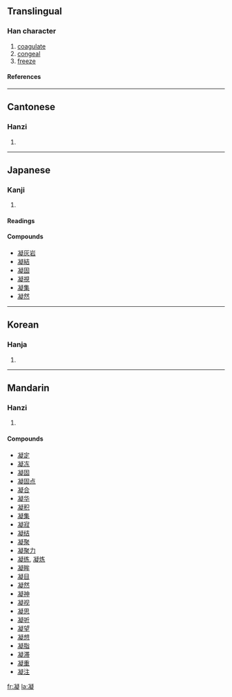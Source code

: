 ==Translingual==
===Han character===
{{Han char|rn=15|rad=冫|as=14|sn=16|four=3718<sub>1</sub>|canj=戈一心大人 (IMPKO)}}
# [[coagulate]]
# [[congeal]]
# [[freeze]]
====References====
{{Han ref|kx=0133.450|dkj=01720|dj=0298.270|hdz=10301.180|uh=51DD|ud=20957|bh=BEAE|bd=48814}}
----
==Cantonese==
===Hanzi===
{{yue-hanzi|jyut=|y=ying4}}
# {{defn|Cantonese}}
----
==Japanese==
===Kanji===
{{ja-kanji|grade=c|rs=冫14}}
# {{defn|Japanese}} 
====Readings====
{{ja-readings|on=[[ぎょう]] (gyō)|kun=[[こる]] (koru), [[こらす]] (korasu)}}

====Compounds====
*[[凝灰岩]]
*[[凝結]]
*[[凝固]]
*[[凝視]]
*[[凝集]]
*[[凝然]]
----
==Korean==
===Hanja===
{{ko-hanja|hangeul=응|rv=eung|mr=ŭng}}
# {{defn|Korean}}
----
==Mandarin==
===Hanzi===
{{cmn-hanzi|pin=[[níng]] ([[ning2]])|wg=ning<sup>2</sup>}}
# {{defn|Mandarin}}

====Compounds====
*[[凝定]]
*[[凝冻]]
*[[凝固]]
*[[凝固点]]
*[[凝合]]
*[[凝华]]
*[[凝积]]
*[[凝集]]
*[[凝寂]]
*[[凝结]]
*[[凝聚]]
*[[凝聚力]]
*[[凝练]], [[凝炼]]
*[[凝眸]]
*[[凝目]]
*[[凝然]]
*[[凝神]]
*[[凝视]]
*[[凝思]]
*[[凝听]]
*[[凝望]]
*[[凝想]]
*[[凝脂]]
*[[凝滞]]
*[[凝重]]
*[[凝注]]

[[fr:凝]]
[[la:凝]]